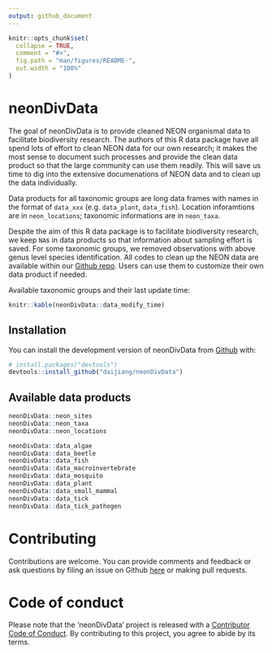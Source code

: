 ```yaml
---
output: github_document
---
```


<!-- README.md is generated from README.Rmd. Please edit that file -->

```r
knitr::opts_chunk$set(
  collapse = TRUE,
  comment = "#>",
  fig.path = "man/figures/README-",
  out.width = "100%"
)
```

# neonDivData

<!-- badges: start -->
<!-- badges: end -->

The goal of neonDivData is to provide cleaned NEON organismal data to facilitate biodiversity research. The authors of this R data package have all spend lots of effort to clean NEON data for our own research; it makes the most sense to document such processes and provide the clean data product so that the large community can use them readily. This will save us time to dig into the extensive documenations of NEON data and to clean up the data individually. 

Data products for all taxonomic groups are long data frames with names in the format of `data_xxx` (e.g. `data_plant`, `data_fish`). Location inforamtions are in `neon_locations`; taxonomic informations are in `neon_taxa`.

Despite the aim of this R data package is to facilitate biodiversity research, we keep `NA`s in data products so that information about sampling effort is saved. For some taxonomic groups, we removed observations with above genus level species identification. All codes to clean up the NEON data are available within our [Github repo](https://github.com/daijiang/neonDivData/tree/master/data-raw). Users can use them to customize their own data product if needed.

Available taxonomic groups and their last update time:

```r
knitr::kable(neonDivData::data_modify_time)
```

## Installation

You can install the development version of neonDivData from [Github](https://github.com/daijiang/neonDivData) with:

``` r
# install.packages("devtools")
devtools::install_github("daijiang/neonDivData")
```

## Available data products

```r
neonDivData::neon_sites
neonDivData::neon_taxa
neonDivData::neon_locations

neonDivData::data_algae
neonDivData::data_beetle
neonDivData::data_fish
neonDivData::data_macroinvertebrate
neonDivData::data_mosquito
neonDivData::data_plant
neonDivData::data_small_mammal
neonDivData::data_tick
neonDivData::data_tick_pathogen
```

# Contributing

Contributions are welcome. You can provide comments and feedback or ask questions by filing an issue on Github [here](https://github.com/daijiang/neonDivData/issues) or making pull requests.

# Code of conduct

Please note that the 'neonDivData' project is released with a [Contributor Code of Conduct](CODE_OF_CONDUCT.md). By contributing to this project, you agree to abide by its terms.

